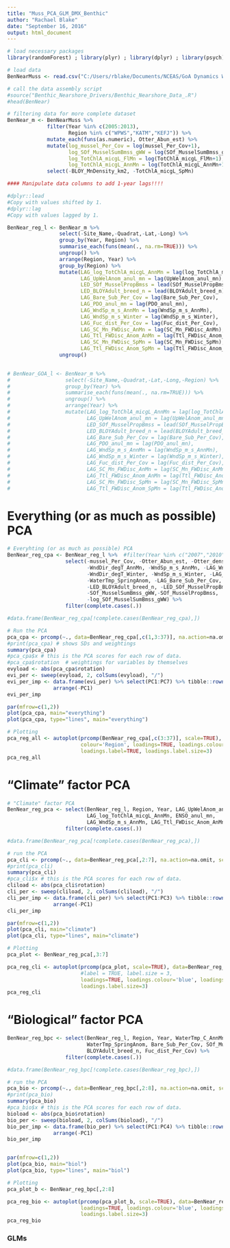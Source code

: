 ```yaml
---
title: "Muss_PCA_GLM_DMX_Benthic"
author: "Rachael Blake"
date: "September 16, 2016"
output: html_document
---
```


```r

# load necessary packages
library(randomForest) ; library(plyr) ; library(dplyr) ; library(psych) ; library(nlme) ; library(ggplot2) ; library(AICcmodavg) ; library(stats) ; library(ggfortify) ; library(devtools) ; library(tibble)

# load data 
BenNearMuss <- read.csv("C:/Users/rblake/Documents/NCEAS/GoA Dynamics WG/dmx-drivers/BenthicNearshore_MusselQuestData.csv")

# call the data assembly script
#source("Benthic_Nearshore_Drivers/Benthic_Nearshore_Data_.R")
#head(BenNear)

```

```r
# filtering data for more complete dataset
BenNear_m <- BenNearMuss %>%
             filter(Year %in% c(2005:2013),
                    Region %in% c("WPWS","KATM","KEFJ")) %>%
             mutate_each(funs(as.numeric), Otter_Abun_est) %>%
             mutate(log_mussel_Per_Cov = log(mussel_Per_Cov+1),
                    log_SOf_MusselSumBmss_gWW = log(SOf_MusselSumBmss_gWW+1),
                    log_TotChlA_micgL_FlMn = log(TotChlA_micgL_FlMn+1),
                    log_TotChlA_micgL_AnnMn = log(TotChlA_micgL_AnnMn+1)) %>%
             select(-BLOY_MnDensity_km2, -TotChlA_micgL_SpMn)

```

```r
#### Manipulate data columns to add 1-year lags!!!!

#dplyr::lead
#Copy with values shifted by 1.
#dplyr::lag
#Copy with values lagged by 1.

BenNear_reg_l <- BenNear_m %>% 
                 select(-Site_Name,-Quadrat,-Lat,-Long) %>%
                 group_by(Year, Region) %>%
                 summarise_each(funs(mean(., na.rm=TRUE))) %>%
                 ungroup() %>%
                 arrange(Region, Year) %>%
                 group_by(Region) %>%
                 mutate(LAG_log_TotChlA_micgL_AnnMn = lag(log_TotChlA_micgL_AnnMn),
                        LAG_UpWelAnom_anul_mn = lag(UpWelAnom_anul_mn),
                        LED_SOf_MusselPropBmss = lead(SOf_MusselPropBmss),
                        LED_BLOYAdult_breed_n = lead(BLOYAdult_breed_n),
                        LAG_Bare_Sub_Per_Cov = lag(Bare_Sub_Per_Cov),
                        LAG_PDO_anul_mn = lag(PDO_anul_mn),
                        LAG_WndSp_m_s_AnnMn = lag(WndSp_m_s_AnnMn),
                        LAG_WndSp_m_s_Winter = lag(WndSp_m_s_Winter),
                        LAG_Fuc_dist_Per_Cov = lag(Fuc_dist_Per_Cov),
                        LAG_SC_Mn_FWDisc_AnMn = lag(SC_Mn_FWDisc_AnMn),
                        LAG_Ttl_FWDisc_Anom_AnMn = lag(Ttl_FWDisc_Anom_AnMn),
                        LAG_SC_Mn_FWDisc_SpMn = lag(SC_Mn_FWDisc_SpMn),
                        LAG_Ttl_FWDisc_Anom_SpMn = lag(Ttl_FWDisc_Anom_SpMn)) %>%
                 ungroup() 
               

# BenNear_GOA_l <- BenNear_m %>% 
#                  select(-Site_Name,-Quadrat,-Lat,-Long,-Region) %>%
#                  group_by(Year) %>%
#                  summarise_each(funs(mean(., na.rm=TRUE))) %>%
#                  ungroup() %>%
#                  arrange(Year) %>%
#                  mutate(LAG_log_TotChlA_micgL_AnnMn = lag(log_TotChlA_micgL_AnnMn),
#                         LAG_UpWelAnom_anul_mn = lag(UpWelAnom_anul_mn),
#                         LED_SOf_MusselPropBmss = lead(SOf_MusselPropBmss),
#                         LED_BLOYAdult_breed_n = lead(BLOYAdult_breed_n),
#                         LAG_Bare_Sub_Per_Cov = lag(Bare_Sub_Per_Cov),
#                         LAG_PDO_anul_mn = lag(PDO_anul_mn),
#                         LAG_WndSp_m_s_AnnMn = lag(WndSp_m_s_AnnMn),
#                         LAG_WndSp_m_s_Winter = lag(WndSp_m_s_Winter),
#                         LAG_Fuc_dist_Per_Cov = lag(Fuc_dist_Per_Cov),
#                         LAG_SC_Mn_FWDisc_AnMn = lag(SC_Mn_FWDisc_AnMn),
#                         LAG_Ttl_FWDisc_Anom_AnMn = lag(Ttl_FWDisc_Anom_AnMn),
#                         LAG_SC_Mn_FWDisc_SpMn = lag(SC_Mn_FWDisc_SpMn),
#                         LAG_Ttl_FWDisc_Anom_SpMn = lag(Ttl_FWDisc_Anom_SpMn))    


```

# Everything (or as much as possible) PCA
```r
# Everyhting (or as much as possible) PCA
BenNear_reg_cpa <- BenNear_reg_l %>%  #filter(Year %in% c("2007","2010","2012","2013")) %>%
                   select(-mussel_Per_Cov, -Otter_Abun_est, -Otter_density_per_km2,
                          -WndDir_degT_AnnMn, -WndSp_m_s_AnnMn, -LAG_WndSp_m_s_AnnMn,
                          -WndDir_degT_Winter, -WndSp_m_s_Winter, -LAG_WndSp_m_s_Winter,
                          -WaterTmp_SpringAnom, -LAG_Bare_Sub_Per_Cov, -LAG_Fuc_dist_Per_Cov,
                          -LED_BLOYAdult_breed_n, -LED_SOf_MusselPropBmss,
                          -SOf_MusselSumBmss_gWW,-SOf_MusselPropBmss,
                          -log_SOf_MusselSumBmss_gWW) %>% 
                   filter(complete.cases(.))

#data.frame(BenNear_reg_cpa[!complete.cases(BenNear_reg_cpa),])
```

```r
# Run the PCA
pca_cpa <- prcomp(~., data=BenNear_reg_cpa[,c(1,3:37)], na.action=na.omit, scale=TRUE)
#print(pca_cpa) # shows SDs and weightings
summary(pca_cpa)
#pca_cpa$x # this is the PCA scores for each row of data.
#pca_cpa$rotation  # weightings for variables by themselves
evyload <- abs(pca_cpa$rotation)
evi_per <- sweep(evyload, 2, colSums(evyload), "/")
evi_per_imp <- data.frame(evi_per) %>% select(PC1:PC7) %>% tibble::rownames_to_column() %>%
               arrange(-PC1)
evi_per_imp

par(mfrow=c(1,2))
plot(pca_cpa, main="everything")
plot(pca_cpa, type="lines", main="everything")

```

```r
# Plotting
pca_reg_all <- autoplot(prcomp(BenNear_reg_cpa[,c(3:37)], scale=TRUE), data=BenNear_reg_cpa,
                        colour='Region', loadings=TRUE, loadings.colour='blue',
                        loadings.label=TRUE, loadings.label.size=3)
pca_reg_all

```


# "Climate" factor PCA
```r
# "Climate" factor PCA
BenNear_reg_pca <- select(BenNear_reg_l, Region, Year, LAG_UpWelAnom_anul_mn,
                          LAG_log_TotChlA_micgL_AnnMn, ENSO_anul_mn,
                          LAG_WndSp_m_s_AnnMn, LAG_Ttl_FWDisc_Anom_AnMn) %>%
                   filter(complete.cases(.))

#data.frame(BenNear_reg_pca[!complete.cases(BenNear_reg_pca),])
```

```r
# run the PCA
pca_cli <- prcomp(~., data=BenNear_reg_pca[,2:7], na.action=na.omit, scale=TRUE)
#print(pca_cli)
summary(pca_cli)
#pca_cli$x # this is the PCA scores for each row of data.  
cliload <- abs(pca_cli$rotation)
cli_per <- sweep(cliload, 2, colSums(cliload), "/")
cli_per_imp <- data.frame(cli_per) %>% select(PC1:PC3) %>% tibble::rownames_to_column() %>%
               arrange(-PC1)
cli_per_imp

par(mfrow=c(1,2))
plot(pca_cli, main="climate")
plot(pca_cli, type="lines", main="climate")


```

```r
# Plotting
pca_plot <- BenNear_reg_pca[,3:7]

pca_reg_cli <- autoplot(prcomp(pca_plot, scale=TRUE), data=BenNear_reg_pca, colour='Region',
                        #label = TRUE, label.size = 3,
                        loadings=TRUE, loadings.colour='blue', loadings.label=TRUE,
                        loadings.label.size=3)
pca_reg_cli

```

# "Biological" factor PCA
```r

BenNear_reg_bpc <- select(BenNear_reg_l, Region, Year, WaterTmp_C_AnnMn, 
                          WaterTmp_SpringAnom, Bare_Sub_Per_Cov, SOf_MusselPropBmss,
                          BLOYAdult_breed_n, Fuc_dist_Per_Cov) %>%
                   filter(complete.cases(.))

#data.frame(BenNear_reg_bpc[!complete.cases(BenNear_reg_bpc),])
```

```r
# run the PCA
pca_bio <- prcomp(~., data=BenNear_reg_bpc[,2:8], na.action=na.omit, scale=TRUE)
#print(pca_bio)
summary(pca_bio)
#pca_bio$x # this is the PCA scores for each row of data.  
bioload <- abs(pca_bio$rotation)
bio_per <- sweep(bioload, 2, colSums(bioload), "/")
bio_per_imp <- data.frame(bio_per) %>% select(PC1:PC4) %>% tibble::rownames_to_column() %>%
               arrange(-PC1)
bio_per_imp


par(mfrow=c(1,2))
plot(pca_bio, main="biol")
plot(pca_bio, type="lines", main="biol")


```

```r
# Plotting
pca_plot_b <- BenNear_reg_bpc[,2:8]

pca_reg_bio <- autoplot(prcomp(pca_plot_b, scale=TRUE), data=BenNear_reg_bpc, colour='Region',
                        loadings=TRUE, loadings.colour='blue', loadings.label=TRUE,
                        loadings.label.size=3)
pca_reg_bio

```

### GLMs
```r




```




